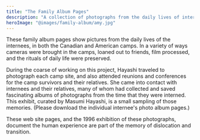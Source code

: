 ```yaml
---
title: "The Family Album Pages"
description: "A collection of photographs from the daily lives of internees in both Canadian and American camps"
heroImage: "@images/family-album/amy.jpg"
---
```



<FloatingImage 
  src={tsuyuki2.src} 
  alt="Tsuyuki photograph" 
  float="left" 
  width={286}
  height={202}
/>

<FloatingImage 
  src={ayukawa2.src} 
  alt="Ayukawa photograph" 
  float="right" 
  width={264}
  height={190}
/>

<FloatingImage 
  src={morioka5.src} 
  alt="Morioka photograph" 
  float="left" 
  width={150}
  height={215}
/>

<FloatingImage 
  src={akiya3.src} 
  alt="Akiya photograph" 
  float="right" 
  width={150}
  height={226}
/>

These family album pages show pictures from the daily lives of the internees, in both the Canadian and American camps. In a variety of ways cameras were brought in the camps, loaned out to friends, film processed, and the rituals of daily life were preserved.

During the coarse of working on this project, Hayashi traveled to photograph each camp site, and also attended reunions and conferences for the camp survivors and their relatives. She came into contact with internees and their relatives, many of whom had collected and saved fascinating albums of photographs from the time that they were interned. This exhibit, curated by Masumi Hayashi, is a small sampling of those memories. (Please download the individual internee's photo album pages.)

These web site pages, and the 1996 exhibition of these photographs, document the human experience are part of the memory of dislocation and transition.
